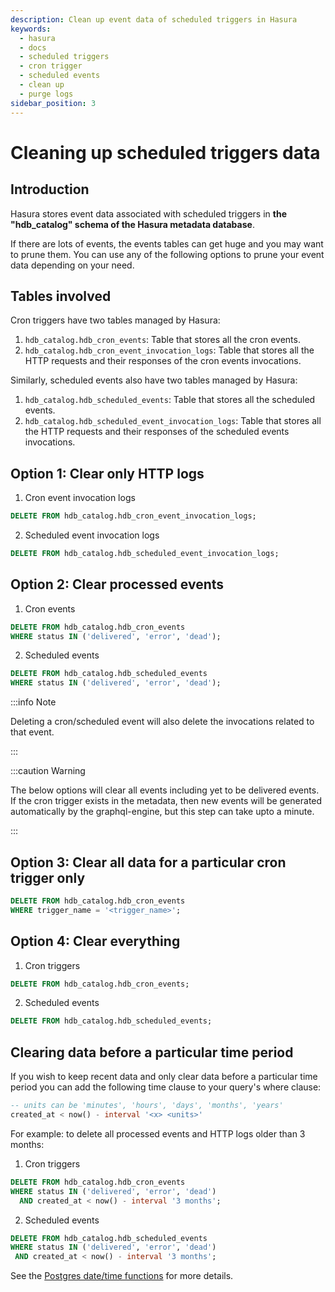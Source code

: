 ```yaml
---
description: Clean up event data of scheduled triggers in Hasura
keywords:
  - hasura
  - docs
  - scheduled triggers
  - cron trigger
  - scheduled events
  - clean up
  - purge logs
sidebar_position: 3
---
```


# Cleaning up scheduled triggers data

## Introduction

Hasura stores event data associated with scheduled triggers in **the "hdb_catalog" schema of the Hasura metadata database**.

If there are lots of events, the events tables can get huge and you may want to prune them. You can use any of the following options to prune your event data depending on your need.

## Tables involved

Cron triggers have two tables managed by Hasura:

1. `hdb_catalog.hdb_cron_events`: Table that stores all the cron events.
2. `hdb_catalog.hdb_cron_event_invocation_logs`: Table that stores all the HTTP requests and their responses of the cron events invocations.

Similarly, scheduled events also have two tables managed by Hasura:

1. `hdb_catalog.hdb_scheduled_events`: Table that stores all the scheduled events.
2. `hdb_catalog.hdb_scheduled_event_invocation_logs`: Table that stores all the HTTP requests and their responses of the scheduled events invocations.

## Option 1: Clear only HTTP logs

1. Cron event invocation logs

```sql
DELETE FROM hdb_catalog.hdb_cron_event_invocation_logs;
```

2. Scheduled event invocation logs

```sql
DELETE FROM hdb_catalog.hdb_scheduled_event_invocation_logs;
```

## Option 2: Clear processed events

1. Cron events

```sql
DELETE FROM hdb_catalog.hdb_cron_events
WHERE status IN ('delivered', 'error', 'dead');
```

2. Scheduled events

```sql
DELETE FROM hdb_catalog.hdb_scheduled_events
WHERE status IN ('delivered', 'error', 'dead');
```

:::info Note

Deleting a cron/scheduled event will also delete the invocations related
to that event.

:::

:::caution Warning

The below options will clear all events including yet to be delivered
events. If the cron trigger exists in the metadata, then new events will
be generated automatically by the graphql-engine, but this step can take
upto a minute.

:::

## Option 3: Clear all data for a particular cron trigger only

```sql
DELETE FROM hdb_catalog.hdb_cron_events
WHERE trigger_name = '<trigger_name>';
```

## Option 4: Clear everything

1. Cron triggers

```sql
DELETE FROM hdb_catalog.hdb_cron_events;
```

2. Scheduled events

```sql
DELETE FROM hdb_catalog.hdb_scheduled_events;
```

## Clearing data before a particular time period

If you wish to keep recent data and only clear data before a particular time period you can add the following time clause to your query's where clause:

```sql
-- units can be 'minutes', 'hours', 'days', 'months', 'years'
created_at < now() - interval '<x> <units>'
```

For example: to delete all processed events and HTTP logs older than 3 months:

1. Cron triggers

```sql
DELETE FROM hdb_catalog.hdb_cron_events
WHERE status IN ('delivered', 'error', 'dead')
  AND created_at < now() - interval '3 months';
```

2. Scheduled events

```sql
DELETE FROM hdb_catalog.hdb_scheduled_events
WHERE status IN ('delivered', 'error', 'dead')
 AND created_at < now() - interval '3 months';
```

See the [Postgres date/time functions](https://www.postgresql.org/docs/current/functions-datetime.html) for more details.
